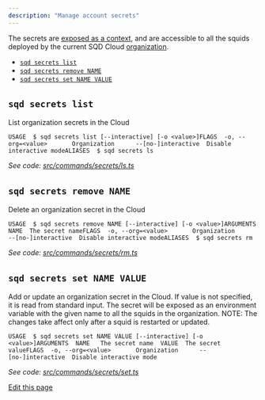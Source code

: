 ```yaml
---
description: "Manage account secrets"
---
```


The secrets are [exposed as a context](/cloud/resources/env-variables/#secrets), and are accessible to all the squids deployed by the current SQD Cloud [organization](/cloud/resources/organizations/).

* [`sqd secrets list`](#sqd-secrets-list)
* [`sqd secrets remove NAME`](#sqd-secrets-remove-name)
* [`sqd secrets set NAME VALUE`](#sqd-secrets-set-name-value)

## `sqd secrets list`[​](#sqd-secrets-list "Direct link to sqd-secrets-list")

List organization secrets in the Cloud

```
USAGE  $ sqd secrets list [--interactive] [-o <value>]FLAGS  -o, --org=<value>       Organization      --[no-]interactive  Disable interactive modeALIASES  $ sqd secrets ls
```

*See code: [src/commands/secrets/ls.ts](https://github.com/subsquid/squid-cli/tree/master/src/commands/secrets/ls.ts)*

## `sqd secrets remove NAME`[​](#sqd-secrets-remove-name "Direct link to sqd-secrets-remove-name")

Delete an organization secret in the Cloud

```
USAGE  $ sqd secrets remove NAME [--interactive] [-o <value>]ARGUMENTS  NAME  The secret nameFLAGS  -o, --org=<value>       Organization      --[no-]interactive  Disable interactive modeALIASES  $ sqd secrets rm
```

*See code: [src/commands/secrets/rm.ts](https://github.com/subsquid/squid-cli/tree/master/src/commands/secrets/rm.ts)*

## `sqd secrets set NAME VALUE`[​](#sqd-secrets-set-name-value "Direct link to sqd-secrets-set-name-value")

Add or update an organization secret in the Cloud. If value is not specified, it is read from standard input. The secret will be exposed as an environment variable with the given name to all the squids in the organization. NOTE: The changes take affect only after a squid is restarted or updated.

```
USAGE  $ sqd secrets set NAME VALUE [--interactive] [-o <value>]ARGUMENTS  NAME   The secret name  VALUE  The secret valueFLAGS  -o, --org=<value>       Organization      --[no-]interactive  Disable interactive mode
```

*See code: [src/commands/secrets/set.ts](https://github.com/subsquid/squid-cli/tree/master/src/commands/secrets/set.ts)*

[Edit this page](https://github.com/subsquid/docs/edit/master/docs/squid-cli/secrets.md)
